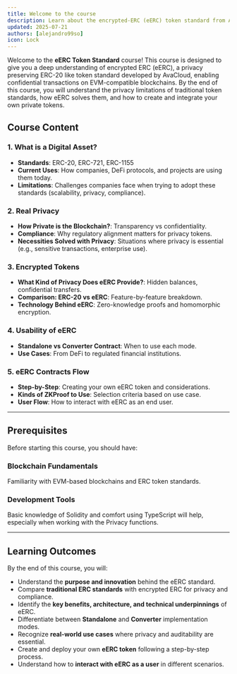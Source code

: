 ```yaml
---
title: Welcome to the course
description: Learn about the encrypted-ERC (eERC) token standard from AvaCloud.
updated: 2025-07-21
authors: [alejandro99so]
icon: Lock
---
```


Welcome to the **eERC Token Standard** course! This course is designed to give you a deep understanding of encrypted ERC (eERC), a privacy preserving ERC-20 like token standard developed by AvaCloud, enabling confidential transactions on EVM-compatible blockchains. By the end of this course, you will understand the privacy limitations of traditional token standards, how eERC solves them, and how to create and integrate your own private tokens.

## Course Content

### 1. What is a Digital Asset?
- **Standards**: ERC-20, ERC-721, ERC-1155
- **Current Uses**: How companies, DeFi protocols, and projects are using them today.
- **Limitations**: Challenges companies face when trying to adopt these standards (scalability, privacy, compliance).

### 2. Real Privacy
- **How Private is the Blockchain?**: Transparency vs confidentiality.
- **Compliance**: Why regulatory alignment matters for privacy tokens.
- **Necessities Solved with Privacy**: Situations where privacy is essential (e.g., sensitive transactions, enterprise use).

### 3. Encrypted Tokens
- **What Kind of Privacy Does eERC Provide?**: Hidden balances, confidential transfers.
- **Comparison: ERC-20 vs eERC**: Feature-by-feature breakdown.
- **Technology Behind eERC**: Zero-knowledge proofs and homomorphic encryption.

### 4. Usability of eERC
- **Standalone vs Converter Contract**: When to use each mode.
- **Use Cases**: From DeFi to regulated financial institutions.

### 5. eERC Contracts Flow
- **Step-by-Step**: Creating your own eERC token and considerations.
- **Kinds of ZKProof to Use**: Selection criteria based on use case.
- **User Flow**: How to interact with eERC as an end user.

---

## Prerequisites

Before starting this course, you should have:

### Blockchain Fundamentals
Familiarity with EVM-based blockchains and ERC token standards.

### Development Tools
Basic knowledge of Solidity and comfort using TypeScript will help, especially when working with the Privacy functions.

---

## Learning Outcomes

By the end of this course, you will:

- Understand the **purpose and innovation** behind the eERC standard.
- Compare **traditional ERC standards** with encrypted ERC for privacy and compliance.
- Identify the **key benefits, architecture, and technical underpinnings** of eERC.
- Differentiate between **Standalone** and **Converter** implementation modes.
- Recognize **real-world use cases** where privacy and auditability are essential.
- Create and deploy your own **eERC token** following a step-by-step process.
- Understand how to **interact with eERC as a user** in different scenarios.
